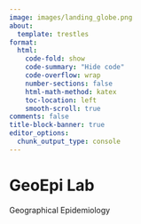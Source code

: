 ```yaml
---
image: images/landing_globe.png
about:
  template: trestles
format:
  html:
    code-fold: show
    code-summary: "Hide code"
    code-overflow: wrap
    number-sections: false
    html-math-method: katex
    toc-location: left
    smooth-scroll: true
comments: false
title-block-banner: true
editor_options: 
  chunk_output_type: console
---
```


<div>

# GeoEpi Lab
Geographical Epidemiology

<div>
